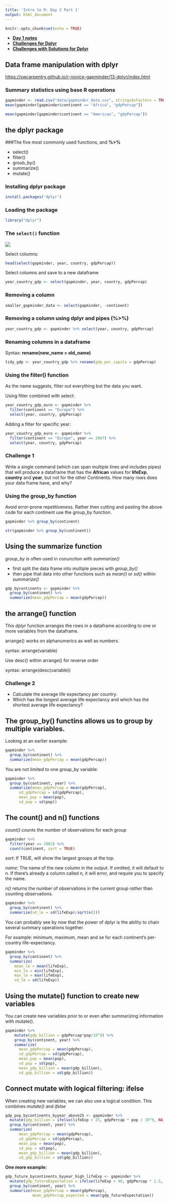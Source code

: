 ```yaml
---
title: 'Intro to R: Day 2 Part 1'
output: html_document
---
```


```r
knitr::opts_chunk$set(echo = TRUE)
```

* **[Day 1 notes](intro-r-day1.html)**
* **[Challenges for Dplyr](dplyr_challenges.html)**
* **[Challenges with Solutions for Dplyr](dplyr_challenges_solutions.html)**

## Data frame manipulation with dplyr
<https://swcarpentry.github.io/r-novice-gapminder/13-dplyr/index.html>

### Summary statistics using **base R** operations  

```r
gapminder <- read.csv("data/gapminder_data.csv", stringsAsFactors = TRUE)
mean(gapminder[gapminder$continent == "Africa", "gdpPercap"]) 
```


```r
mean(gapminder[gapminder$continent == "Americas", "gdpPercap"])
```

## the **dplyr** package

###The five most commonly used functions, and **%>%**    

* select() 
* filter() 
* groub_by() 
* summarize() 
* mutate() 

### Installing dplyr package  

```r
install.packages('dplyr')
```

### Loading the package  

```r
library("dplyr")
```


### The `select()` function 

![](images/13-dplyr-fig1.png)

Select columns: 

```r
head(select(gapminder, year, country, gdpPercap))
```



Select columns and save to a new dataframe   

```r
year_country_gdp <- select(gapminder, year, country, gdpPercap)
```


### Removing a column
```r
smaller_gapminder_data <- select(gapminder, -continent)
```



### Removing a column using **dplyr** and **pipes (%>%)**  
```r
year_country_gdp <- gapminder %>% select(year, country, gdpPercap)
```


### Renaming columns in a dataframe 

Syntax: **rename(new_name = old_name)** 
```r
tidy_gdp <- year_country_gdp %>% rename(gdp_per_capita = gdpPercap)
```


### Using the filter() function

As the name suggests, filter out everything but the data you want.  

Using filter combined with select:  
```r
year_country_gdp_euro <- gapminder %>% 
  filter(continent == "Europe") %>% 
  select(year, country, gdpPercap) 
```

Adding a filter for specific year: 
```r
year_country_gdp_euro <- gapminder %>% 
  filter(continent == "Europe", year == 2007) %>% 
  select(year, country, gdpPercap) 
```

### Challenge 1  

Write a single command (which can span multiple lines and includes pipes) that will produce a dataframe that has the **African** values for **lifeExp**, **country** and **year**, but not for the other Continents.
How many rows does your data frame have, and why?


### Using the group_by function  

Avoid error-prone repetitiveness. Rather then cutting and pasting the above code for each continent use the group_by function.
```r
gapminder %>% group_by(continent)

str(gapminder %>% group_by(continent)) 
```



## Using the summarize function  

*group_by* is often used in conunction with *summarize()*

- first split the data frame into multiple pieces with *group_by()*   
- then pipe that data into other functions such as *mean()* or *sd()* within *summarize()*  

```r
gdp_bycontinents <- gapminder %>% 
  group_by(continent) %>% 
  summarize(mean_gdpPercap = mean(gdpPercap))
```


## the arrange() function  
This *dplyr* function arranges the rows in a dataframe according to one or more variables from the dataframe.

arrange() works on alphanumerics as well as numbers.

syntax: arrange(variable)

Use desc() within arrange() for reverse order

syntax:  arrange(desc(variable))


### Challenge 2  
- Calculate the average life expectancy per country. 
- Which has the longest average life expectancy and which has the shortest average life expectancy?  


## The group_by() functins allows us to group by multiple variables.  

Looking at an earlier example:  

```r
gapminder %>% 
  group_by(continent) %>% 
  summarize(mean_gdpPercap = mean(gdpPercap))
```


You are not limited to one group_by variable: 
```r
gapminder %>% 
  group_by(continent, year) %>% 
  summarize(mean_gdpPercap = mean(gdpPercap),
      sd_gdpPercap = sd(gdpPercap),
      mean_pop = mean(pop),
      sd_pop = sd(pop))  
```



## The count() and n() functions  

*count()* counts the number of observations for each group  
```r
gapminder %>% 
  filter(year == 2002) %>% 
  count(continent, sort = TRUE) 
```


*sort:* If TRUE, will show the largest groups at the top.  

*name:* The name of the new column in the output. If omitted, it will default to n. If there's already a column called n, it will error, and require you to specify the name.  

*n()* returns the number of observations in the current group *rather* than counting observations.
```r
gapminder %>% 
  group_by(continent) %>% 
  summarize(sd_le = sd(lifeExp)/sqrt(n()))
```


You can probably see by now that the power of dplyr is the ability to chain several summary operations together.

For example: minimum, maximum, mean and se for each continent's per-country life-expectancy.
```r
gapminder %>% 
  group_by(continent) %>% 
  summarize(
    mean_le = mean(lifeExp),
    min_le = min(lifeExp),
    max_le = max(lifeExp),
    sd_le = sd(lifeExp))
```


## Using the mutate() function to create new variables

You can create new variables prior to or even after summarizing information with mutate().
```r
gapminder %>%
    mutate(gdp_billion = gdpPercap*pop/10^9) %>%
    group_by(continent, year) %>% 
    summarize(
      mean_gdpPercap = mean(gdpPercap),
      sd_gdpPercap = sd(gdpPercap),
      mean_pop = mean(pop),
      sd_pop = sd(pop),
      mean_gdp_billion = mean(gdp_billion),
      sd_gdp_billion = sd(gdp_billion))
```



## Connect mutate with logical filtering: ifelse   

When creating new variables, we can also use a logical condition. This combines *mutate()* and *ifelse*

```r
gdp_pop_bycontinents_byyear_above25 <- gapminder %>% 
  mutate(gdp_billion = ifelse(lifeExp > 25, gdpPercap * pop / 10^9, NA)) %>%
  group_by(continent, year) %>%
  summarize(
      mean_gdpPercap = mean(gdpPercap),
      sd_gdpPercap = sd(gdpPercap),
      mean_pop = mean(pop),
      sd_pop = sd(pop),
      mean_gdp_billion = mean(gdp_billion),
      sd_gdp_billion = sd(gdp_billion))
```
**One more example:**
```r
gdp_future_bycontinents_byyear_high_lifeExp <- gapminder %>%
  mutate(gdp_futureExpectation = ifelse(lifeExp > 40, gdpPercap * 1.5, gdpPercap)) %>%
  group_by(continent, year) %>%
  summarize(mean_gdpPercap = mean(gdpPercap),
            mean_gdpPercap_expected = mean(gdp_futureExpectation))
```

